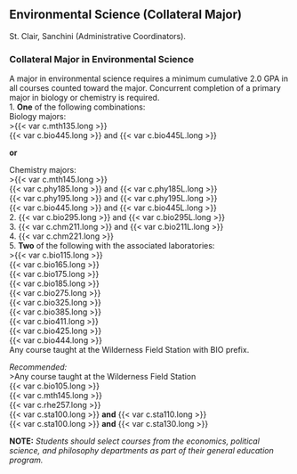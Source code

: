 ## Environmental Science (Collateral Major) {#sec-environmental-science}
St. Clair, Sanchini (Administrative Coordinators).

### Collateral Major in Environmental Science
A major in environmental science requires a minimum cumulative 2.0 GPA in all courses counted toward the major. 
Concurrent completion of a primary major in biology or chemistry is required.  
1. **One** of the following combinations:  
Biology majors:  
>{{< var c.mth135.long >}}    
{{< var c.bio445.long >}} and {{< var c.bio445L.long >}}  
	
**or**  

Chemistry majors:  
>{{< var c.mth145.long >}}    	
{{< var c.phy185.long >}} and {{< var c.phy185L.long >}}    
{{< var c.phy195.long >}} and {{< var c.phy195L.long >}}    
{{< var c.bio445.long >}} and {{< var c.bio445L.long >}}    
2. {{< var c.bio295.long >}} and {{< var c.bio295L.long >}}  
3. {{< var c.chm211.long >}} and {{< var c.bio211L.long >}}  
4. {{< var c.chm221.long >}}  
5. **Two** of the following with the associated laboratories:  
	>{{< var c.bio115.long >}}  
	{{< var c.bio165.long >}}  
	{{< var c.bio175.long >}}  
	{{< var c.bio185.long >}}  
	{{< var c.bio275.long >}}  
	{{< var c.bio325.long >}}  
	{{< var c.bio385.long >}}  
	{{< var c.bio411.long >}}  
	{{< var c.bio425.long >}}  
	{{< var c.bio444.long >}}  
Any course taught at the Wilderness Field Station with BIO prefix.

*Recommended:*  
>Any course taught at the Wilderness Field Station  
	{{< var c.bio105.long >}}  
	{{< var c.mth145.long >}}  
	{{< var c.rhe257.long >}}  
	{{< var c.sta100.long >}} **and** {{< var c.sta110.long >}}  
	{{< var c.sta100.long >}} **and** {{< var c.sta130.long >}}  

**NOTE:**  *Students should select courses from the economics, political science, and philosophy departments as part of their general education program.*





